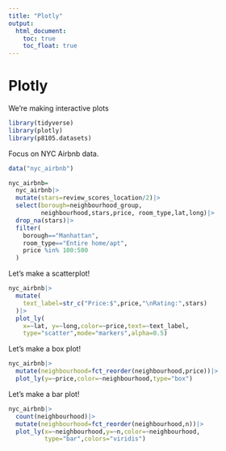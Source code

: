 ```yaml
---
title: "Plotly"
output: 
  html_document:
    toc: true
    toc_float: true
---
```


# Plotly

We're making interactive plots

```r
library(tidyverse)
library(plotly)
library(p8105.datasets)
```

Focus on NYC Airbnb data.

```r
data("nyc_airbnb")
```
```r
nyc_airbnb=
  nyc_airbnb|>
  mutate(stars=review_scores_location/2)|>
  select(borough=neighbourhood_group,
         neighbourhood,stars,price, room_type,lat,long)|>
  drop_na(stars)|>
  filter(
    borough=="Manhattan",
    room_type=="Entire home/apt",
    price %in% 100:500
  )
```

Let's make a scatterplot!

```r
nyc_airbnb|>
  mutate(
    text_label=str_c("Price:$",price,"\nRating:",stars)
  )|>
  plot_ly(
    x=~lat, y=~long,color=~price,text=~text_label,
    type="scatter",mode="markers",alpha=0.5)
```


Let's make a box plot!

```r
nyc_airbnb|>
  mutate(neighbourhood=fct_reorder(neighbourhood,price))|>
  plot_ly(y=~price,color=~neighbourhood,type="box")
```

Let's make a bar plot!

```r
nyc_airbnb|>
  count(neighbourhood)|>
  mutate(neighbourhood=fct_reorder(neighbourhood,n))|>
  plot_ly(x=~neighbourhood,y=~n,color=~neighbourhood, 
          type="bar",colors="viridis")
```



